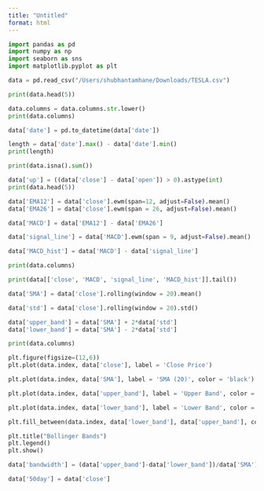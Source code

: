 ```yaml
---
title: "Untitled"
format: html
---
```


```python
import pandas as pd
import numpy as np 
import seaborn as sns 
import matplotlib.pyplot as plt
```

```python
data = pd.read_csv("/Users/shubhantamhane/Downloads/TESLA.csv")
```

```python
print(data.head(5))
```

```python
data.columns = data.columns.str.lower()
print(data.columns)
```

```python
data['date'] = pd.to_datetime(data['date'])
```

```python
length = data['date'].max() - data['date'].min()
print(length)
```

```python
print(data.isna().sum())
```

```python
data['up'] = ((data['close'] - data['open']) > 0).astype(int)
print(data.head(5))
```

```python
data['EMA12'] = data['close'].ewm(span=12, adjust=False).mean()
data['EMA26'] = data['close'].ewm(span = 26, adjust=False).mean()

data['MACD'] = data['EMA12'] - data['EMA26']

data['signal_line'] = data['MACD'].ewm(span = 9, adjust=False).mean()

data['MACD_hist'] = data['MACD'] - data['signal_line']

print(data.columns)
```

```python
print(data[['close', 'MACD', 'signal_line', 'MACD_hist']].tail())
```

```python
data['SMA'] = data['close'].rolling(window = 20).mean()

data['std'] = data['close'].rolling(window = 20).std()

data['upper_band'] = data['SMA'] + 2*data['std']
data['lower_band'] = data['SMA'] - 2*data['std']

print(data.columns)
```

```python
plt.figure(figsize=(12,6))
plt.plot(data.index, data['close'], label = 'Close Price')

plt.plot(data.index, data['SMA'], label = 'SMA (20)', color = 'black')

plt.plot(data.index, data['upper_band'], label = 'Upper Band', color = 'red')

plt.plot(data.index, data['lower_band'], label = 'Lower Band', color = 'green')

plt.fill_between(data.index, data['lower_band'], data['upper_band'], color = 'gray', alpha = 0.1)

plt.title("Bollinger Bands")
plt.legend()
plt.show()
```

```python
data['bandwidth'] = (data['upper_band']-data['lower_band'])/data['SMA']
```

```python
data['50day'] = data['close']
```